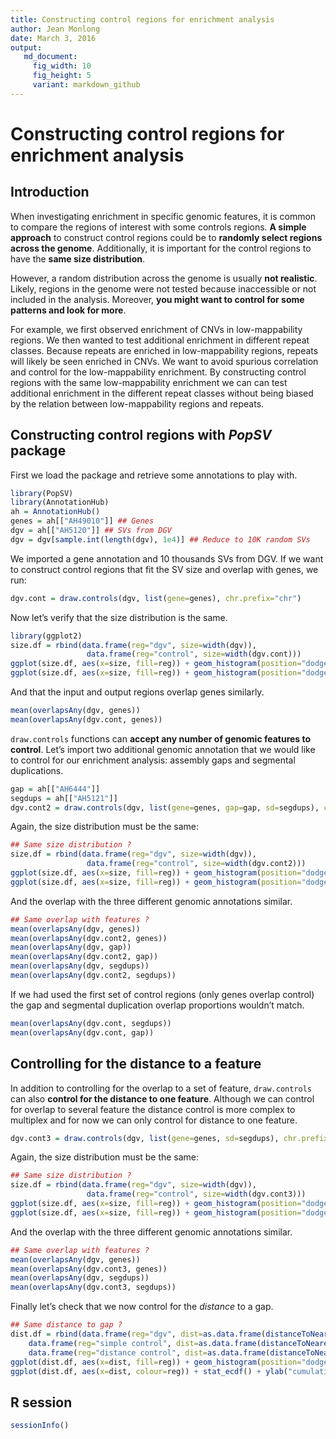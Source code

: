 ```yaml
---
title: Constructing control regions for enrichment analysis
author: Jean Monlong
date: March 3, 2016
output:
   md_document:
     fig_width: 10
     fig_height: 5
     variant: markdown_github
---
```


# Constructing control regions for enrichment analysis

## Introduction

When investigating enrichment in specific genomic features, it is common to compare the regions of interest with some controls regions. **A simple approach** to construct control regions could be to **randomly select regions across the genome**. Additionally, it is important for the control regions to have the **same size distribution**.

However, a random distribution across the genome is usually **not realistic**. Likely, regions in the genome were not tested because inaccessible or not included in the analysis. Moreover, **you might want to control for some patterns and look for more**.

For example, we first observed enrichment of CNVs in low-mappability regions. We then wanted to test additional enrichment in different repeat classes. Because repeats are enriched in low-mappability regions, repeats will likely be seen enriched in CNVs. We want to avoid spurious correlation and control for the low-mappability enrichment. By constructing control regions with the same low-mappability enrichment we can can test additional enrichment in the different repeat classes without being biased by the relation between low-mappability regions and repeats.


## Constructing control regions with *PopSV* package

First we load the package and retrieve some annotations to play with.

```r
library(PopSV)
library(AnnotationHub)
ah = AnnotationHub()
genes = ah[["AH49010"]] ## Genes
dgv = ah[["AH5120"]] ## SVs from DGV
dgv = dgv[sample.int(length(dgv), 1e4)] ## Reduce to 10K random SVs
```

We imported a gene annotation and 10 thousands SVs from DGV. If we want to construct control regions that fit the SV size and overlap with genes, we run:

```r
dgv.cont = draw.controls(dgv, list(gene=genes), chr.prefix="chr")
```

Now let's verify that the size distribution is the same.

```r
library(ggplot2)
size.df = rbind(data.frame(reg="dgv", size=width(dgv)),
                 data.frame(reg="control", size=width(dgv.cont)))
ggplot(size.df, aes(x=size, fill=reg)) + geom_histogram(position="dodge")
ggplot(size.df, aes(x=size, fill=reg)) + geom_histogram(position="dodge") + scale_x_log10()
```

And that the input and output regions overlap genes similarly.

```r
mean(overlapsAny(dgv, genes))
mean(overlapsAny(dgv.cont, genes))
```

`draw.controls` functions can **accept any number of genomic features to control**. Let's import two additional genomic annotation that we would like to control for our enrichment analysis: assembly gaps and segmental duplications.

```r
gap = ah[["AH6444"]]
segdups = ah[["AH5121"]]
dgv.cont2 = draw.controls(dgv, list(gene=genes, gap=gap, sd=segdups), chr.prefix="chr")
```

Again, the size distribution must be the same:

```r
## Same size distribution ?
size.df = rbind(data.frame(reg="dgv", size=width(dgv)),
                 data.frame(reg="control", size=width(dgv.cont2)))
ggplot(size.df, aes(x=size, fill=reg)) + geom_histogram(position="dodge")
ggplot(size.df, aes(x=size, fill=reg)) + geom_histogram(position="dodge") + scale_x_log10()
```

And the overlap with the three different genomic annotations similar.

```r
## Same overlap with features ?
mean(overlapsAny(dgv, genes))
mean(overlapsAny(dgv.cont2, genes))
mean(overlapsAny(dgv, gap))
mean(overlapsAny(dgv.cont2, gap))
mean(overlapsAny(dgv, segdups))
mean(overlapsAny(dgv.cont2, segdups))
```

If we had used the first set of control regions (only genes overlap control) the gap and segmental duplication overlap proportions wouldn't match.

```r
mean(overlapsAny(dgv.cont, segdups))
mean(overlapsAny(dgv.cont, gap))
```

## Controlling for the distance to a feature

In addition to controlling for the overlap to a set of feature, `draw.controls` can also **control for the distance to one feature**. Although we can control for overlap to several feature the distance control is more complex to multiplex and for now we can only control for distance to one feature. 

```r
dgv.cont3 = draw.controls(dgv, list(gene=genes, sd=segdups), chr.prefix="chr", dist.gr=gap)
```

Again, the size distribution must be the same:

```r
## Same size distribution ?
size.df = rbind(data.frame(reg="dgv", size=width(dgv)),
                 data.frame(reg="control", size=width(dgv.cont3)))
ggplot(size.df, aes(x=size, fill=reg)) + geom_histogram(position="dodge")
ggplot(size.df, aes(x=size, fill=reg)) + geom_histogram(position="dodge") + scale_x_log10()
```

And the overlap with the three different genomic annotations similar.

```r
## Same overlap with features ?
mean(overlapsAny(dgv, genes))
mean(overlapsAny(dgv.cont3, genes))
mean(overlapsAny(dgv, segdups))
mean(overlapsAny(dgv.cont3, segdups))
```

Finally let's check that we now control for the *distance* to a gap.


```r
## Same distance to gap ?
dist.df = rbind(data.frame(reg="dgv", dist=as.data.frame(distanceToNearest(dgv, gap))$distance),
    data.frame(reg="simple control", dist=as.data.frame(distanceToNearest(dgv.cont2, gap))$distance),
    data.frame(reg="distance control", dist=as.data.frame(distanceToNearest(dgv.cont3, gap))$distance))
ggplot(dist.df, aes(x=dist, fill=reg)) + geom_histogram(position="dodge") + xlab("distance to a gap")
ggplot(dist.df, aes(x=dist, colour=reg)) + stat_ecdf() + ylab("cumulative proportion of regions") + xlab("distance to a gap")
```



## R session

```r
sessionInfo()
```
